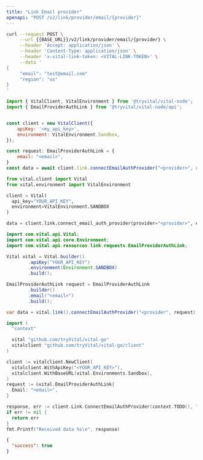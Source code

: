```yaml
---
title: "Link Email provider"
openapi: "POST /v2/link/provider/email/{provider}"
---
```


<RequestExample>

```bash Bash
curl --request POST \
     --url {{BASE_URL}}/v2/link/provider/email/{provider} \
     --header 'Accept: application/json' \
     --header 'Content-Type: application/json' \
     --header 'x-vital-link-token: <VITAL-LINK-TOKEN>' \
     --data '
{
     "email": "test@email.com"
     "region": "us"
}
'
```

```javascript Node
import { VitalClient, VitalEnvironment } from '@tryvital/vital-node';
import { EmailProviderAuthLink } from '@tryvital/vital-node/api';


const client = new VitalClient({
    apiKey: '<my_api_key>',
    environment: VitalEnvironment.Sandbox,
});

const request: EmailProviderAuthLink = {
    email: "<email>",
}
const data = await client.link.connectEmailAuthProvider("<provider>", request);
```

```python Python
from vital.client import Vital
from vital.environment import VitalEnvironment

client = Vital(
  api_key="YOUR_API_KEY",
  environment=VitalEnvironment.SANDBOX
)

data = client.link.connect_email_auth_provider(provider="<provider>", email="<email>")
```

```java Java
import com.vital.api.Vital;
import com.vital.api.core.Environment;
import com.vital.api.resources.link.requests.EmailProviderAuthLink;

Vital vital = Vital.builder()
        .apiKey("YOUR_API_KEY")
        .environment(Environment.SANDBOX)
        .build();

EmailProviderAuthLink request = EmailProviderAuthLink
        .builder()
        .email("<email>")
        .build();

var data = vital.link().connectEmailAuthProvider("<provider", request);
```

```go Go
import (
  "context"

  vital "github.com/tryVital/vital-go"
  vitalclient "github.com/tryVital/vital-go/client"
)

client := vitalclient.NewClient(
  vitalclient.WithApiKey("<YOUR_API_KEY>"),
  vitalclient.WithBaseURL(vital.Environments.Sandbox),
)
request := &vital.EmailProviderAuthLink{
  Email: "<email>",
}

response, err := client.Link.ConnectEmailAuthProvider(context.TODO(), "<provider>", request)
if err != nil {
  return err
}
fmt.Printf("Received data %s\n", response)
```

</RequestExample>

<ResponseExample>

```json Example
{
  "success": true
}
```

</ResponseExample>
